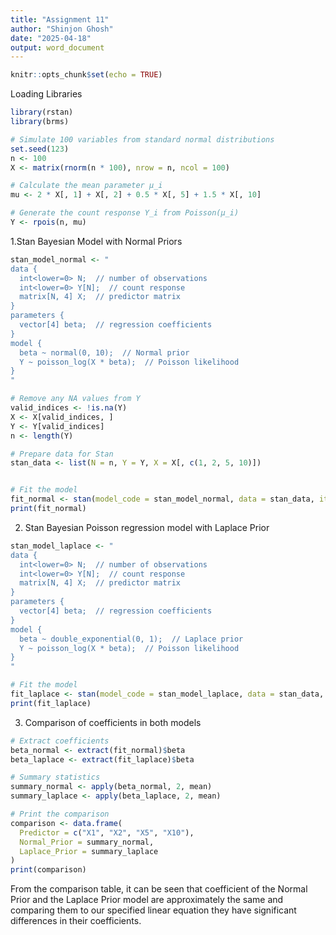 ---
title: "Assignment 11"
author: "Shinjon Ghosh"
date: "2025-04-18"
output: word_document
---

```{r setup, include=FALSE}
knitr::opts_chunk$set(echo = TRUE)
```

Loading Libraries
```{r}
library(rstan)
library(brms)

# Simulate 100 variables from standard normal distributions
set.seed(123)
n <- 100
X <- matrix(rnorm(n * 100), nrow = n, ncol = 100)

# Calculate the mean parameter µ_i
mu <- 2 * X[, 1] + X[, 2] + 0.5 * X[, 5] + 1.5 * X[, 10]

# Generate the count response Y_i from Poisson(µ_i)
Y <- rpois(n, mu)
```


1.Stan Bayesian Model with Normal Priors
```{r}
stan_model_normal <- "
data {
  int<lower=0> N;  // number of observations
  int<lower=0> Y[N];  // count response
  matrix[N, 4] X;  // predictor matrix
}
parameters {
  vector[4] beta;  // regression coefficients
}
model {
  beta ~ normal(0, 10);  // Normal prior
  Y ~ poisson_log(X * beta);  // Poisson likelihood
}
"

# Remove any NA values from Y
valid_indices <- !is.na(Y)
X <- X[valid_indices, ]
Y <- Y[valid_indices]
n <- length(Y)

# Prepare data for Stan
stan_data <- list(N = n, Y = Y, X = X[, c(1, 2, 5, 10)])


# Fit the model
fit_normal <- stan(model_code = stan_model_normal, data = stan_data, iter = 2000, chains = 2)
print(fit_normal)
```


2. Stan Bayesian Poisson regression model with Laplace Prior
```{r}
stan_model_laplace <- "
data {
  int<lower=0> N;  // number of observations
  int<lower=0> Y[N];  // count response
  matrix[N, 4] X;  // predictor matrix
}
parameters {
  vector[4] beta;  // regression coefficients
}
model {
  beta ~ double_exponential(0, 1);  // Laplace prior
  Y ~ poisson_log(X * beta);  // Poisson likelihood
}
"

# Fit the model
fit_laplace <- stan(model_code = stan_model_laplace, data = stan_data, iter = 2000, chains = 2)
print(fit_laplace)
```


3. Comparison of coefficients in both models
```{r}
# Extract coefficients
beta_normal <- extract(fit_normal)$beta
beta_laplace <- extract(fit_laplace)$beta

# Summary statistics
summary_normal <- apply(beta_normal, 2, mean)
summary_laplace <- apply(beta_laplace, 2, mean)

# Print the comparison
comparison <- data.frame(
  Predictor = c("X1", "X2", "X5", "X10"),
  Normal_Prior = summary_normal,
  Laplace_Prior = summary_laplace
)
print(comparison)
```

From the comparison table, it can be seen that coefficient of the Normal Prior and the Laplace Prior model are approximately the same and comparing them to our specified linear equation they have significant differences in their coefficients.

